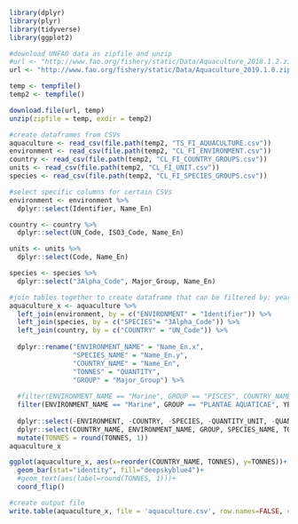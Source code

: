 
```r
library(dplyr)
library(plyr)
library(tidyverse)
library(ggplot2)
```

```r
#download UNFAO data as zipfile and unzip 
#url <- "http://www.fao.org/fishery/static/Data/Aquaculture_2018.1.2.zip"
url <- "http://www.fao.org/fishery/static/Data/Aquaculture_2019.1.0.zip"

temp <- tempfile()
temp2 <- tempfile()

download.file(url, temp)
unzip(zipfile = temp, exdir = temp2)
```

```r
#create dataframes from CSVs
aquaculture <- read_csv(file.path(temp2, "TS_FI_AQUACULTURE.csv"))
environment <- read_csv(file.path(temp2, "CL_FI_ENVIRONMENT.csv"))
country <- read_csv(file.path(temp2, "CL_FI_COUNTRY_GROUPS.csv"))
units <- read_csv(file.path(temp2, "CL_FI_UNIT.csv"))
species <- read_csv(file.path(temp2, "CL_FI_SPECIES_GROUPS.csv"))

#select specific columns for certain CSVs
environment <- environment %>% 
  dplyr::select(Identifier, Name_En)

country <- country %>% 
  dplyr::select(UN_Code, ISO3_Code, Name_En)

units <- units %>% 
  dplyr::select(Code, Name_En)

species <- species %>% 
  dplyr::select("3Alpha_Code", Major_Group, Name_En)
```

```r
#join tables together to create dataframe that can be filtered by: year (2016), enviornment (Marine), and species group (PISCES)
aquaculture_x <- aquaculture %>%
  left_join(environment, by = c("ENVIRONMENT" = "Identifier")) %>%
  left_join(species, by = c("SPECIES"= "3Alpha_Code")) %>%
  left_join(country, by = c("COUNTRY" = "UN_Code")) %>%
  
  dplyr::rename("ENVIRONMENT_NAME" = "Name_En.x", 
                "SPECIES_NAME" = "Name_En.y", 
                "COUNTRY_NAME" = "Name_En", 
                "TONNES" = "QUANTITY", 
                "GROUP" = "Major_Group") %>%
  
  #filter(ENVIRONMENT_NAME == "Marine", GROUP == "PISCES", COUNTRY_NAME == "Greece") %>% #all years
  filter(ENVIRONMENT_NAME == "Marine", GROUP == "PLANTAE AQUATICAE", YEAR == 2017) %>% #seaweed
  
  dplyr::select(-ENVIRONMENT, -COUNTRY, -SPECIES, -QUANTITY_UNIT, -QUANTITY_SYMBOL, -VALUE_SYMBOL) %>%
  dplyr::select(COUNTRY_NAME, ENVIRONMENT_NAME, GROUP, SPECIES_NAME, TONNES, YEAR) %>%
  mutate(TONNES = round(TONNES, 1))
aquaculture_x
```

```r
ggplot(aquaculture_x, aes(x=reorder(COUNTRY_NAME, TONNES), y=TONNES))+
  geom_bar(stat="identity", fill="deepskyblue4")+
  #geom_text(aes(label=round(TONNES, 1)))+
  coord_flip() 
```


```r
#create output file
write.table(aquaculture_x, file = 'aquaculture.csv', row.names=FALSE, col.names = TRUE, sep=",")
```








